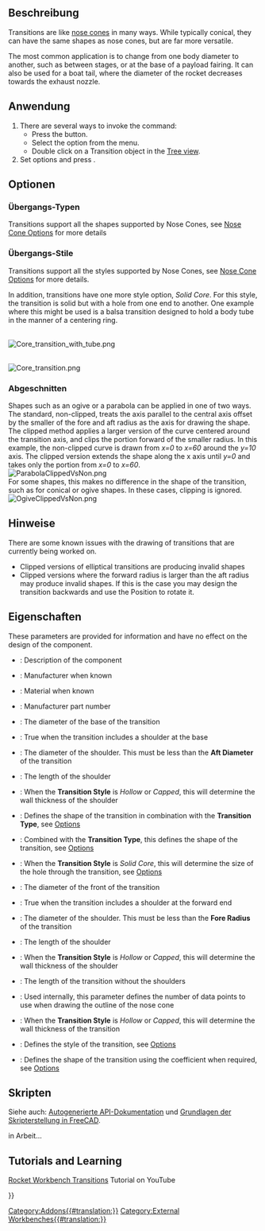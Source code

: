 <languages/>

{{Docnav/de
|[[Rocket_NoseCone/de|NasenKegel]]
|[[Rocket_BodyTube/de|Rumpfrohr]]
|[[Rocket_Workbench/de|Arbeitsbereich Rocket]]
|IconL=Rocket_NoseCone.svg
|IconR=Rocket_BodyTube.svg
|IconC=RocketWorkbench.svg
}}

{{GuiCommand
|Name=Rocket Transition
|MenuLocation=Rocket → Transition
|Workbenches=[[Rocket_Workbench|Rocket Workbench]]
|Version=0.19
}}

<span id="Description"></span>
==Beschreibung==

Transitions are like [[Rocket_NoseCone|nose cones]] in many ways. While typically conical, they can have the same shapes as nose cones, but are far more versatile.

The most common application is to change from one body diameter to another, such as between stages, or at the base of a payload fairing. It can also be used for a boat tail, where the diameter of the rocket decreases towards the exhaust nozzle.

<span id="Usage"></span>
==Anwendung==

# There are several ways to invoke the command: 
#* Press the {{Button|[[Image:Rocket_Transition.svg|16px]] [[Rocket_Transition|Transition]]}} button.
#* Select the {{MenuCommand|Rocket → [[Image:Rocket_Transition.svg|16px]] Transition}} option from the menu.
#* Double click on a Transition object in the [[Tree_view|Tree view]].
# Set options and press {{Button|OK}}.

<span id="Options"></span>
==Optionen==

<span id="Transition_Types"></span>
=== Übergangs-Typen ===

Transitions support all the shapes supported by Nose Cones, see [[Rocket_NoseCone#Options|Nose Cone Options]] for more details

<span id="Transition_Styles"></span>
===Übergangs-Stile===

Transitions support all the styles supported by Nose Cones, see [[Rocket_NoseCone#Options|Nose Cone Options]] for more details.

In addition, transitions have one more style option, ''Solid Core''. For this style, the transition is solid but with a hole from one end to another. One example where this might be used is a balsa transition designed to hold a body tube in the manner of a centering ring.

<br>
[[File:Core_transition_with_tube.png]]
{{Caption|Transition with aft shoulder holding a body tube}}

<br>
[[File:Core_transition.png]]
{{Caption|Transition with fore and aft shoulders showing the internal core}}

<span id="Clipped"></span>
===Abgeschnitten===

Shapes such as an ogive or a parabola can be applied in one of two ways. The standard, non-clipped, treats the axis parallel to the central axis offset by the smaller of the fore and aft radius as the axis for drawing the shape. The clipped method applies a larger version of the curve centered around the transition axis, and clips the portion forward of the smaller radius. In this example, the non-clipped curve is drawn from ''x=0'' to ''x=60'' around the ''y=10'' axis. The clipped version extends the shape along the x axis until ''y=0'' and takes only the portion from ''x=0'' to ''x=60''.<br>

[[File:ParabolaClippedVsNon.png]]
{{Caption|Clipped and non-clipped curves for a parabolic transition}}<br>

For some shapes, this makes no difference in the shape of the transition, such as for conical or ogive shapes. In these cases, clipping is ignored.<br>

[[File:OgiveClippedVsNon.png]]
{{Caption|Clipped and non-clipped curves for an ogive transition}}<br>

<span id="Notes"></span>
==Hinweise==

There are some known issues with the drawing of transitions that are currently being worked on.
* Clipped versions of elliptical transitions are producing invalid shapes
* Clipped versions where the forward radius is larger than the aft radius may produce invalid shapes. If this is the case you may design the transition backwards and use the Position to rotate it.

<span id="Properties"></span>
==Eigenschaften==

{{TitleProperty|Rocket Component}}

These parameters are provided for information and have no effect on the design of the component.

* {{PropertyData|Description}}: Description of the component
* {{PropertyData|Manufacturer}}: Manufacturer when known
* {{PropertyData|Material}}: Material when known
* {{PropertyData|Part Number}}: Manufacturer part number

{{TitleProperty|Übergang}}

* {{PropertyData|Aft Diameter}}: The diameter of the base of the transition
* {{PropertyData|Aft Shoulder}}: True when the transition includes a shoulder at the base
* {{PropertyData|Aft Shoulder Diameter}}: The diameter of the shoulder. This must be less than the '''Aft Diameter''' of the transition
* {{PropertyData|Aft Shoulder Length}}: The length of the shoulder
* {{PropertyData|Aft Shoulder Thickness}}: When the '''Transition Style''' is ''Hollow'' or ''Capped'', this will determine the wall thickness of the shoulder
* {{PropertyData|Clipped}}: Defines the shape of the transition in combination with the '''Transition Type''', see [[#Options|Options]]
* {{PropertyData|Coefficient}}: Combined with the '''Transition Type''', this defines the shape of the transition, see [[#Options|Options]]
* {{PropertyData|Core Diameter}}: When the '''Transition Style''' is ''Solid Core'', this will determine the size of the hole through the transition, see [[#Options|Options]]
* {{PropertyData|Fore Diameter}}: The diameter of the front of the transition
* {{PropertyData|Fore Shoulder}}: True when the transition includes a shoulder at the forward end
* {{PropertyData|Fore Shoulder Diameter}}: The diameter of the shoulder. This must be less than the '''Fore Radius''' of the transition
* {{PropertyData|Fore Shoulder Length}}: The length of the shoulder
* {{PropertyData|Fore Shoulder Thickness}}: When the '''Transition Style''' is ''Hollow'' or ''Capped'', this will determine the wall thickness of the shoulder
* {{PropertyData|Length}}: The length of the transition without the shoulders
* {{PropertyData|Resolution}}: Used internally, this parameter defines the number of data points to use when drawing the outline of the nose cone
* {{PropertyData|Thickness}}: When the '''Transition Style''' is ''Hollow'' or ''Capped'', this will determine the wall thickness of the transition
* {{PropertyData|Transition Style}}: Defines the style of the transition, see [[#Options|Options]]
* {{PropertyData|Transition Type}}: Defines the shape of the transition using the coefficient when required, see [[#Options|Options]]

<span id="Scripting"></span>
==Skripten==

Siehe auch: [https://freecad.github.io/SourceDoc/ Autogenerierte API-Dokumentation] und [[FreeCAD_Scripting_Basics/de|Grundlagen der Skripterstellung in FreeCAD]].

in Arbeit...

== Tutorials and Learning ==

[https://youtu.be/O5Ze4MYAHNA Rocket Workbench Transitions] Tutorial on YouTube


{{Docnav
|[[Rocket_NoseCone|Nose Cone]]
|[[Rocket_BodyTube|Body Tube]]
|[[Rocket_Workbench|Rocket Workbench]]
|IconL=Rocket_NoseCone.svg
|IconR=Rocket_BodyTube.svg
|IconC=RocketWorkbench.svg
}}

{{Userdocnavi{{#translation:}}}}
[[Category:Addons{{#translation:}}]]
[[Category:External Workbenches{{#translation:}}]]